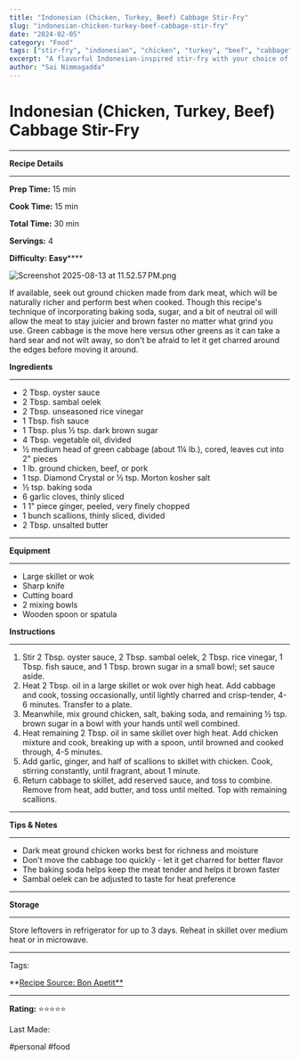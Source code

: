 ```yaml
---
title: "Indonesian (Chicken, Turkey, Beef) Cabbage Stir-Fry"
slug: "indonesian-chicken-turkey-beef-cabbage-stir-fry"
date: "2024-02-05"
category: "Food"
tags: ["stir-fry", "indonesian", "chicken", "turkey", "beef", "cabbage", "asian", "dinner", "quick"]
excerpt: "A flavorful Indonesian-inspired stir-fry with your choice of protein and fresh cabbage, perfect for a quick dinner."
author: "Sai Nimmagadda"
---
```


# Indonesian (Chicken, Turkey, Beef) Cabbage Stir-Fry

****  


**Recipe Details**

****  


**Prep Time:** 15 min

**Cook Time:** 15 min

**Total Time:** 30 min

**Servings:** 4

**Difficulty: Easy******

![Screenshot 2025-08-13 at 11.52.57 PM.png](file:///Screenshot%202025-08-13%20at%2011.52.57%E2%80%AFPM.png)

If available, seek out ground chicken made from dark meat, which will be naturally richer and perform best when cooked. Though this recipe's technique of incorporating baking soda, sugar, and a bit of neutral oil will allow the meat to stay juicier and brown faster no matter what grind you use. Green cabbage is the move here versus other greens as it can take a hard sear and not wilt away, so don't be afraid to let it get charred around the edges before moving it around.

  


**Ingredients**

****  


  * 2 Tbsp. oyster sauce
  * 2 Tbsp. sambal oelek
  * 2 Tbsp. unseasoned rice vinegar
  * 1 Tbsp. fish sauce
  * 1 Tbsp. plus ½ tsp. dark brown sugar
  * 4 Tbsp. vegetable oil, divided
  * ½ medium head of green cabbage (about 1¼ lb.), cored, leaves cut into 2" pieces
  * 1 lb. ground chicken, beef, or pork
  * 1 tsp. Diamond Crystal or ½ tsp. Morton kosher salt
  * ½ tsp. baking soda
  * 6 garlic cloves, thinly sliced
  * 1 1" piece ginger, peeled, very finely chopped
  * 1 bunch scallions, thinly sliced, divided
  * 2 Tbsp. unsalted butter

****  


  


**Equipment**

****  


  * Large skillet or wok
  * Sharp knife
  * Cutting board
  * 2 mixing bowls
  * Wooden spoon or spatula

  


  


**Instructions**

****  


  1. Stir 2 Tbsp. oyster sauce, 2 Tbsp. sambal oelek, 2 Tbsp. rice vinegar, 1 Tbsp. fish sauce, and 1 Tbsp. brown sugar in a small bowl; set sauce aside.
  2. Heat 2 Tbsp. oil in a large skillet or wok over high heat. Add cabbage and cook, tossing occasionally, until lightly charred and crisp-tender, 4-6 minutes. Transfer to a plate.
  3. Meanwhile, mix ground chicken, salt, baking soda, and remaining ½ tsp. brown sugar in a bowl with your hands until well combined.
  4. Heat remaining 2 Tbsp. oil in same skillet over high heat. Add chicken mixture and cook, breaking up with a spoon, until browned and cooked through, 4-5 minutes.
  5. Add garlic, ginger, and half of scallions to skillet with chicken. Cook, stirring constantly, until fragrant, about 1 minute.
  6. Return cabbage to skillet, add reserved sauce, and toss to combine. Remove from heat, add butter, and toss until melted. Top with remaining scallions.

****  


  


**Tips & Notes**

****  


  * Dark meat ground chicken works best for richness and moisture
  * Don't move the cabbage too quickly - let it get charred for better flavor
  * The baking soda helps keep the meat tender and helps it brown faster
  * Sambal oelek can be adjusted to taste for heat preference

****  


  


**Storage**

****  


Store leftovers in refrigerator for up to 3 days. Reheat in skillet over medium heat or in microwave.

****  


Tags: 

  


**[Recipe Source: Bon Apetit**](https://www.bonappetit.com/recipe/chicken-cabbage-stir-fry?srsltid=AfmBOoozdYTg4x0nBJd0F_9O9j-eM8-4igTUMb8ua2O8E3ewPE5R6mlQ) 

****  


**Rating:** ⭐⭐⭐⭐⭐

  


Last Made: 

  


#personal #food 

  

